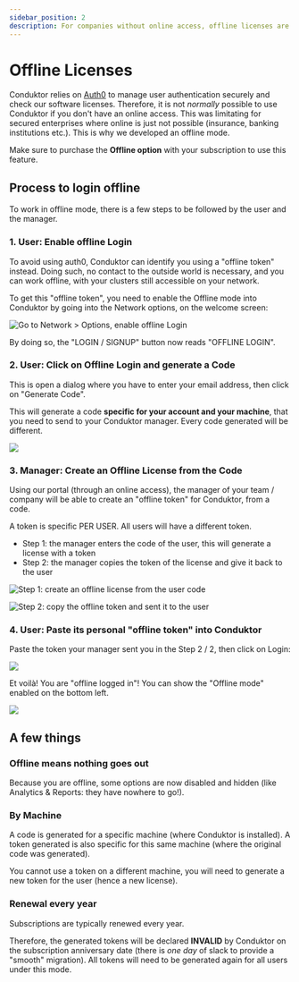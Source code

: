 ```yaml
---
sidebar_position: 2
description: For companies without online access, offline licenses are the way to go!
---
```



# Offline Licenses

Conduktor relies on [Auth0](../data-security.md) to manage user authentication securely and check our software licenses. Therefore, it is not _normally_ possible to use Conduktor if you don't have an online access. This was limitating for secured enterprises where online is just not possible (insurance, banking institutions etc.). This is why we developed an offline mode.

<InfoBox type="success">
  Make sure to purchase the <strong>Offline option</strong> with your subscription to use this
  feature.
</InfoBox>

## Process to login offline

To work in offline mode, there is a few steps to be followed by the user and the manager.

### 1. User: Enable offline Login

To avoid using auth0, Conduktor can identify you using a "offline token" instead. Doing such, no contact to the outside world is necessary, and you can work offline, with your clusters still accessible on your network.

To get this "offline token", you need to enable the Offline mode into Conduktor by going into the Network options, on the welcome screen:

![Go to Network > Options, enable offline Login](../assets/assets/screenshot-2021-03-03-at-22.18.12.png)

By doing so, the "LOGIN / SIGNUP" button now reads "OFFLINE LOGIN".

### 2. User: Click on Offline Login and generate a Code

This is open a dialog where you have to enter your email address, then click on "Generate Code".

This will generate a code **specific for your account and your machine**, that you need to send to your Conduktor manager. Every code generated will be different.

![](../assets/assets/screenshot-2021-03-03-at-22.21.34.png)

### 3. Manager: Create an Offline License from the Code

Using our portal (through an online access), the manager of your team / company will be able to create an "offline token" for Conduktor, from a code.

A token is specific PER USER. All users will have a different token.

- Step 1: the manager enters the code of the user, this will generate a license with a token
- Step 2: the manager copies the token of the license and give it back to the user

![Step 1: create an offline license from the user code](../assets/assets/screenshot-2021-03-04-at-22.46.48.png)

![Step 2: copy the offline token and sent it to the user](../assets/assets/screenshot-2021-03-04-at-22.53.48.png)

### 4. User: Paste its personal "offline token" into Conduktor

Paste the token your manager sent you in the Step 2 / 2, then click on Login:

![](../assets/assets/screenshot-2021-03-03-at-22.39.40.png)

Et voilà! You are "offline logged in"! You can show the "Offline mode" enabled on the bottom left.

![](../assets/assets/screenshot-2021-03-03-at-22.40.46.png)

## A few things

### Offline means nothing goes out

Because you are offline, some options are now disabled and hidden (like Analytics & Reports: they have nowhere to go!).

### By Machine&#x20;

A code is generated for a specific machine (where Conduktor is installed). A token generated is also specific for this same machine (where the original code was generated).

You cannot use a token on a different machine, you will need to generate a new token for the user (hence a new license).

### Renewal every year

Subscriptions are typically renewed every year.

Therefore, the generated tokens will be declared **INVALID** by Conduktor on the subscription anniversary date (there is _one day_ of slack to provide a "smooth" migration). All tokens will need to be generated again for all users under this mode.
